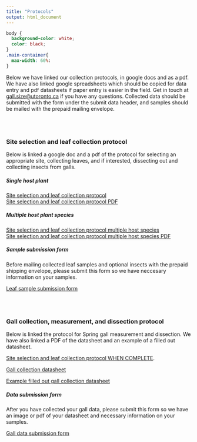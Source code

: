 ```yaml
---
title: "Protocols"
output: html_document
---
```

```css
body {
  background-color: white;
  color: black;
}
.main-container{
  max-width: 60%: 
}
```


Below we have linked our collection protocols, in google docs and as a pdf. We have also linked google spreadsheets which should be copied for data entry and pdf datasheets if paper entry is easier in the field. Get in touch at [gall.size@utoronto.ca](mailto:gall.size@utoronto.ca) if you have any questions. Collected data should be submitted with the form under the submit data header, and samples should be mailed with the prepaid mailing envelope.
 
 <br>
 <br>

### Site selection and leaf collection protocol
Below is linked a google doc and a pdf of the protocol for selecting an appropriate site, collecting leaves, and if interested, dissecting out and collecting insects from galls.

##### Single host plant

[Site selection and leaf collection protocol](https://docs.google.com/document/d/1U4eepTAjoENl6fSmSmbjYUNq8lu9HWzjksnSpYFFxAw/edit?usp=sharing)
<br>
[Site selection and leaf collection protocol PDF](pdfs/protocols/leafcollection190923.pdf)
<br>

##### Multiple host plant species

[Site selection and leaf collection protocol multiple host species](https://docs.google.com/document/d/1cNxcHuzT9Tz43LVfxUlMmSwWrn-aNT1-LAB8C9Nsxak/edit?usp=sharing)
<br>
[Site selection and leaf collection protocol multiple host species PDF](pdfs/protocols/leafcollectionmultiplehostraces101023.pdf)
<br>

##### Sample submission form

Before mailing collected leaf samples and optional insects with the prepaid shipping envelope, please submit this form so we have neccesary information on your samples. 

[Leaf sample submission form](https://docs.google.com/forms/d/e/1FAIpQLSdOT1i9Y4e-9hLGyq0PO9CA7Z5b7epIymy-pKDRhlRQJjiXAg/viewform?usp=sf_link)

 <br>
 <br>

### Gall collection, measurement, and dissection protocol
Below is linked the protocol for Spring gall measurement and dissection. We have also linked a PDF of the datasheet and an example of a filled out datasheet.
<br>

[Site selection and leaf collection protocol WHEN COMPLETE](pdfs/protocols/leafcollection190923.pdf). 
<br>

[Gall collection datasheet](pdfs/datasheets/gallcollectiondatasheet101023.pdf)
<br>

[Example filled out gall collection datasheet](pdfs/datasheets/examplegallcollectiondatasheet101023.pdf)
<br>

##### Data submission form

After you have collected your gall data, please submit this form so we have an image or pdf of your datasheet and necessary information on your samples. 

[Gall data submission form](https://docs.google.com/forms/d/e/1FAIpQLSfk_eUa8WQ4Rp4WxrAdC_IiGDEeJ620sN0zKJxZjZVU0fWHlg/viewform?usp=sf_link)

 <br>
 <br>
 
 






